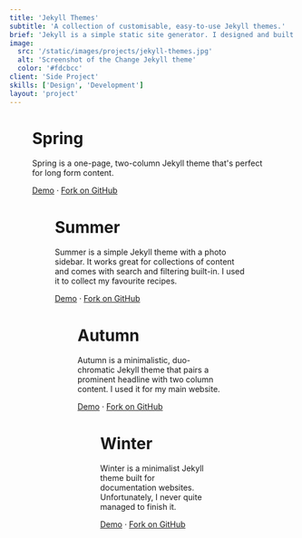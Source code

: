 ```yaml
---
title: 'Jekyll Themes'
subtitle: 'A collection of customisable, easy-to-use Jekyll themes.'
brief: 'Jekyll is a simple static site generator. I designed and built these Jekyll themes when I still hosted my personal websites on GitHub Pages. They are optimised for speed and ease of use.'
image:
  src: '/static/images/projects/jekyll-themes.jpg'
  alt: 'Screenshot of the Change Jekyll theme'
  color: '#fdcbcc'
client: 'Side Project'
skills: ['Design', 'Development']
layout: 'project'
---
```



<Figure
  image={{
    src: '/static/images/projects/spring.jpg',
    alt: 'Screenshot of the Spring Jekyll theme',
    aspectRatio: 16 / 9
  }}
  align={Figure.FULL}
/>

# Spring

Spring is a one-page, two-column Jekyll theme that's perfect for long form content.

[Demo](https://connor-baer.github.io/spring/) · [Fork on GitHub](https://github.com/connor-baer/spring)

<Figure
  image={{
    src: '/static/images/projects/summer.jpg',
    alt: 'Screenshot of the Summer Jekyll theme',
    aspectRatio: 16 / 9
  }}
  align={Figure.FULL}
/>

# Summer

Summer is a simple Jekyll theme with a photo sidebar. It works great for collections of content and comes with search and filtering built-in. I used it to collect my favourite recipes.

[Demo](https://connor-baer.github.io/summer/) · [Fork on GitHub](https://github.com/connor-baer/summer)

<Figure
  image={{
    src: '/static/images/projects/autumn.jpg',
    alt: 'Screenshot of the Autumn Jekyll theme',
    aspectRatio: 16 / 9
  }}
  align={Figure.FULL}
/>

# Autumn

Autumn is a minimalistic, duo-chromatic Jekyll theme that pairs a prominent headline with two column content. I used it for my main website.

[Demo](https://connor-baer.github.io/autumn/) · [Fork on GitHub](https://github.com/connor-baer/autumn)

<Figure
  image={{
    src: '/static/images/projects/docs.jpg',
    alt: 'Screenshot of the Docs Jekyll theme',
    aspectRatio: 16 / 9
  }}
  align={Figure.FULL}
/>

# Winter

Winter is a minimalist Jekyll theme built for documentation websites. Unfortunately, I never quite managed to finish it.

[Demo](https://connor-baer.github.io/winter/) · [Fork on GitHub](https://github.com/connor-baer/winter)
